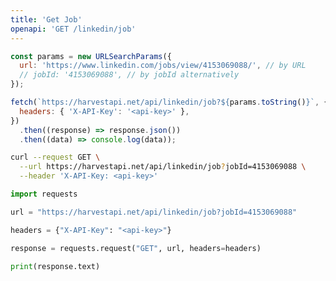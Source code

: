 ```yaml
---
title: 'Get Job'
openapi: 'GET /linkedin/job'
---
```


<CodeGroup>

```javascript JavaScript
const params = new URLSearchParams({
  url: 'https://www.linkedin.com/jobs/view/4153069088/', // by URL
  // jobId: '4153069088', // by jobId alternatively
});

fetch(`https://harvestapi.net/api/linkedin/job?${params.toString()}`, {
  headers: { 'X-API-Key': '<api-key>' },
})
  .then((response) => response.json())
  .then((data) => console.log(data));
```

```bash cURL
curl --request GET \
  --url https://harvestapi.net/api/linkedin/job?jobId=4153069088 \
  --header 'X-API-Key: <api-key>'
```

```python Python
import requests

url = "https://harvestapi.net/api/linkedin/job?jobId=4153069088"

headers = {"X-API-Key": "<api-key>"}

response = requests.request("GET", url, headers=headers)

print(response.text)
```

</CodeGroup>

